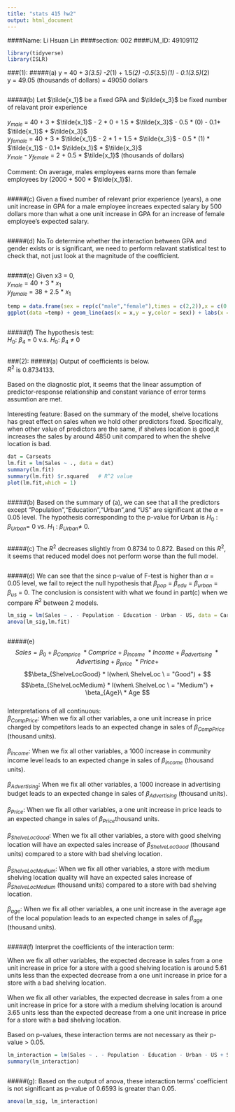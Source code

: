 ```yaml
---
title: "stats 415 hw2"
output: html_document
---
```

####Name: Li Hsuan Lin
####section: 002
####UM_ID: 49109112
```r
library(tidyverse)
library(ISLR)
```

###(1):
#####(a)
y = 40 + 3*(3.5) -2*(1) + 1.5*(2) -0.5*(3.5)*(1) - 0.1(3.5)*(2)
\
y = 49.05 (thousands of dollars) = 49050 dollars
```r

```
#####(b)
Let $\tilde{x_1}$ be a fixed GPA and $\tilde{x_3}$ be fixed number of relavant proir experience
\
\
$y_{male}$ = 40 + 3 * $\tilde{x_1}$ - 2 * 0 + 1.5 * $\tilde{x_3}$ - 0.5 * (0) - 0.1* $\tilde{x_1}$ * $\tilde{x_3}$
\
$y_{female}$ = 40 + 3 * $\tilde{x_1}$ - 2 * 1 + 1.5 * $\tilde{x_3}$ - 0.5 * (1) * $\tilde{x_1}$  - 0.1* $\tilde{x_1}$ * $\tilde{x_3}$
\
$y_{male}$ - $y_{female}$ = 2 + 0.5 * $\tilde{x_1}$ (thousands of dollars)
\
\
Comment: On average, males employees earns more than female employees by (2000 + 500 * $\tilde{x_1}$).
```r

```
#####(c)
Given a fixed number of relevant prior experience (years), a one unit increase in GPA for a male employee increaes expected salary by 500 dollars more than what a one unit increase in GPA for an increase of female employee's expected salary.
```r

```
#####(d)
No.To determine whether the interaction between GPA and gender exists or is significant, we need to perform relavant statistical test to check that, not just look at the magnitude of the coefficient.
```r

```
#####(e)
Given x3 = 0,
\
$y_{male}$ = 40 + 3 * $x_1$
\
$y_{female}$ = 38 + 2.5 * $x_1$
```r
temp = data.frame(sex = rep(c("male","female"),times = c(2,2)),x = c(0,4,0,4), y=c(40,52,38,48))
ggplot(data =temp) + geom_line(aes(x = x,y = y,color = sex)) + labs(x = "GPA", y="expected salary (thousands of dollars)",title = ("Expected salary vs.GPA with \nno prior experince"))
```
```r

```
#####(f)
The hypothesis test:\
$H_0$: $\beta_4$ = 0  v.s. $H_0$: $\beta_4$ $\neq$ 0 
```r

```
###(2):
#####(a)
Output of coefficients is below.\
$R^2$ is 0.8734133.\
\
Based on the diagnostic plot, it seems that the linear assumption of predictor-response relationship and constant variance of error terms assumtion are met.\
\
Interesting feature: Based on the summary of the model, shelve locations has great effect on sales when we hold other predictors fixed. Specifically, when other value of predictors are the same, if shelves location is good,it increases the sales by around 4850 unit compared to when the shelve location is bad.
```r
dat = Carseats
lm.fit = lm(Sales ~ ., data = dat)
summary(lm.fit)
summary(lm.fit) $r.squared   # R^2 value
plot(lm.fit,which = 1) 
```
```r

```
#####(b)
Based on the summary of (a), we can see that all the predictors except "Population","Education","Urban",and "US" are significant at the $\alpha$ = 0.05 level. The hypothesis corresponding to the p-value for Urban is $H_0$ : $β_{Urban}$= 0 vs. $H_1$ : $β_{Urban} \neq$ 0.
```r

```
#####(c)
The $R^2$ decreases slightly from 0.8734 to 0.872. Based on this $R^2$, it seems that reduced model does not perform worse than the full model.
```r

```
#####(d)
We can see that the since p-value of F-test is higher than $\alpha$ = 0.05 level, we fail to reject the null hypothesis that $\beta_{pop}$ = $\beta_{edu}$ = $\beta_{urban}$ = $\beta_{us}$ = 0. The conclusion is consistent with what we found in part(c) when we compare $R^2$ between 2 models.
```r
lm_sig = lm(Sales ~ . - Population - Education - Urban - US, data = Carseats)
anova(lm_sig,lm.fit)
```
```r

```
#####(e)
$$Sales = \beta_{0} + \beta_{Comprice} \ * Comprice +\beta_{Income}\ * Income + \beta_{advertising}\ * Advertising + \beta_{price}\ * Price + $$ 
$$\beta_{ShelveLocGood} * I(when\ ShelveLoc \ = "Good") + $$
$$\beta_{ShelveLocMedium} * I(when\ ShelveLoc \ = "Medium") +  \beta_{Age}\ * Age $$
\
Interpretations of all continuous:
\
$\beta_{CompPrice}$:  When we fix all other variables, a one unit increase in price charged by competitors leads to an expected change in sales of $\beta_{CompPrice}$ (thousand units).\
\
$\beta_{income}$: When we fix all other variables, a 1000 increase in community income level leads to an expected change in sales of $\beta_{income}$ (thousand units).\
\
$\beta_{Advertising}$:  When we fix all other variables, a 1000 increase in advertising budget leads to an expected change in sales of $\beta_{Advertising}$ (thousand units).\
\
$\beta_{Price}$: When we fix all other variables, a one unit increase in price leads to an expected change in sales of $\beta_{Price}$thousand units.\
\
$\beta_{ShelveLocGood}$: When we fix all other variables, a store with good shelving location will have an expected sales increase of $\beta_{ShelveLocGood}$ (thousand units) compared to a store with bad shelving location.\
\
$\beta_{ShelveLocMedium}$: When we fix all other variables, a store with medium shelving location quality will have an expected sales increase of $\beta_{ShelveLocMedium}$ (thousand units) compared to a store with bad shelving location.
\
\
$\beta_{age}$: When we fix all other variables, a one unit increase in the average age of the local population leads to an expected change in sales of $\beta_{age}$ (thousand units).
```r

```
#####(f)
Interpret the coefficients of the interaction term:\

When we fix all other variables, the expected decrease in sales from a one unit increase in price for a store with a good shelving location is around 5.61 units less than the expected decrease from a one unit increase in price for a store with a bad shelving location.
\
\
When we fix all other variables, the expected decrease in sales from a one unit increase in price for a store with a medium shelving location is around 3.65 units less than the expected decrease from a one unit increase in price for a store with a bad shelving location. 
\
\
Based on p-values, these interaction terms are not necessary as their p-value > 0.05.
```r
lm_interaction = lm(Sales ~ . - Population - Education - Urban - US + ShelveLoc:Price,data = Carseats)
summary(lm_interaction)
```
```r

```
#####(g):
Based on the output of anova, these interaction terms' coefficient is not significant as p-value of 0.6593 is greater than 0.05.
```r
anova(lm_sig, lm_interaction)
```





